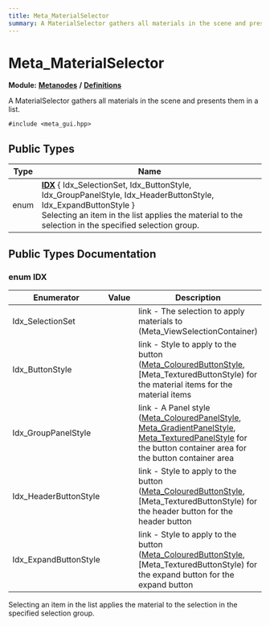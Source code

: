 ```yaml
---
title: Meta_MaterialSelector
summary: A MaterialSelector gathers all materials in the scene and presents them in a list. 
---
```


# Meta_MaterialSelector

**Module:** **[Metanodes](../../modules/metanodes/index.mdx)** **/** **[Definitions](../../modules/metanodes/definitions.mdx)**

A MaterialSelector gathers all materials in the scene and presents them in a list. 

`#include <meta_gui.hpp>`

## Public Types

| Type           | Name           |
| -------------- | -------------- |
| enum| **[IDX](#enum-idx)** \{ Idx_SelectionSet, Idx_ButtonStyle, Idx_GroupPanelStyle, Idx_HeaderButtonStyle, Idx_ExpandButtonStyle \}<br />Selecting an item in the list applies the material to the selection in the specified selection group.  |

## Public Types Documentation

### enum IDX

| Enumerator | Value | Description |
| ---------- | ----- | ----------- |
| Idx_SelectionSet | | link - The selection to apply materials to (Meta_ViewSelectionContainer)   |
| Idx_ButtonStyle | | link - Style to apply to the button ([Meta_ColouredButtonStyle](../metanodes/meta-coloured-button-style.mdx), [Meta_TexturedButtonStyle) for the material items for the material items  |
| Idx_GroupPanelStyle | | link - A Panel style ([Meta_ColouredPanelStyle](../metanodes/meta-coloured-panel-style.mdx), [Meta_GradientPanelStyle](../metanodes/meta-gradient-panel-style.mdx), [Meta_TexturedPanelStyle](../metanodes/meta-textured-panel-style.mdx) for the button container area for the button container area  |
| Idx_HeaderButtonStyle | | link - Style to apply to the button ([Meta_ColouredButtonStyle](../metanodes/meta-coloured-button-style.mdx), [Meta_TexturedButtonStyle) for the header button for the header button  |
| Idx_ExpandButtonStyle | | link - Style to apply to the button ([Meta_ColouredButtonStyle](../metanodes/meta-coloured-button-style.mdx), [Meta_TexturedButtonStyle) for the expand button for the expand button  |

Selecting an item in the list applies the material to the selection in the specified selection group. 
